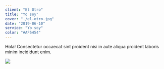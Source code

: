 ```yaml
---
client: "El Otro"
title: "Yo soy"
cover: "./el-otro.jpg"
date: "2019-06-10"
service: "Yo soy"
color: "#AF5454"
---
```


Hola!
Consectetur occaecat sint proident nisi in aute aliqua proident laboris minim incididunt enim.

![](./el-otro.jpg)
